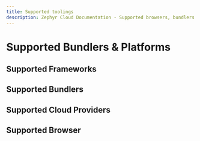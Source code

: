 ```yaml
---
title: Supported toolings
description: Zephyr Cloud Documentation - Supported browsers, bundlers and frameworks
---
```



# Supported Bundlers & Platforms

## Supported Frameworks

<SupportedFramework/>

## Supported Bundlers

<SupportedBundler/>


## Supported Cloud Providers

<SupportedCloud/>

## Supported Browser
<SupportedBrowser/>



